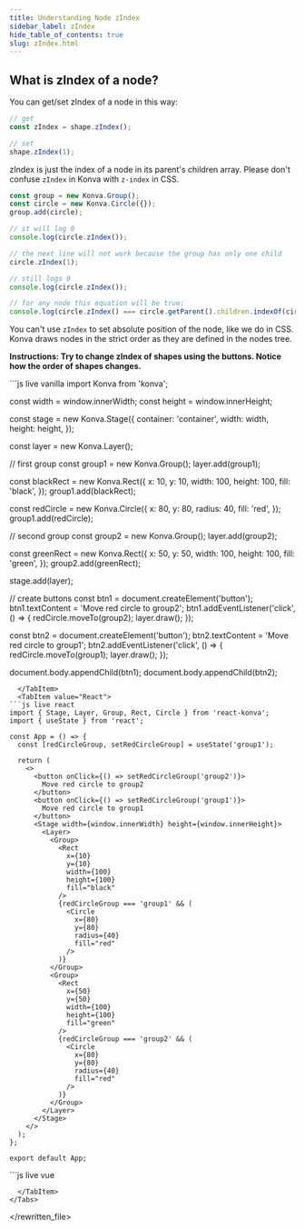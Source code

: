 ```yaml
---
title: Understanding Node zIndex
sidebar_label: zIndex
hide_table_of_contents: true
slug: zIndex.html
---
```


## What is zIndex of a node?

You can get/set zIndex of a node in this way:

```javascript
// get
const zIndex = shape.zIndex();

// set
shape.zIndex(1);
```

zIndex is just the index of a node in its parent's children array. Please don't confuse `zIndex` in Konva with `z-index` in CSS.

```javascript
const group = new Konva.Group();
const circle = new Konva.Circle({});
group.add(circle);

// it will log 0
console.log(circle.zIndex());

// the next line will not work because the group has only one child
circle.zIndex(1);

// still logs 0
console.log(circle.zIndex());

// for any node this equation will be true:
console.log(circle.zIndex() === circle.getParent().children.indexOf(circle));
```

You can't use `zIndex` to set absolute position of the node, like we do in CSS.
Konva draws nodes in the strict order as they are defined in the nodes tree.

**Instructions: Try to change zIndex of shapes using the buttons. Notice how the order of shapes changes.**


<Tabs>
  <TabItem value="Vanilla" default>
```js live vanilla
import Konva from 'konva';

const width = window.innerWidth;
const height = window.innerHeight;

const stage = new Konva.Stage({
container: 'container',
width: width,
height: height,
});

const layer = new Konva.Layer();

// first group
const group1 = new Konva.Group();
layer.add(group1);

const blackRect = new Konva.Rect({
x: 10,
y: 10,
width: 100,
height: 100,
fill: 'black',
});
group1.add(blackRect);

const redCircle = new Konva.Circle({
x: 80,
y: 80,
radius: 40,
fill: 'red',
});
group1.add(redCircle);

// second group
const group2 = new Konva.Group();
layer.add(group2);

const greenRect = new Konva.Rect({
x: 50,
y: 50,
width: 100,
height: 100,
fill: 'green',
});
group2.add(greenRect);

stage.add(layer);

// create buttons
const btn1 = document.createElement('button');
btn1.textContent = 'Move red circle to group2';
btn1.addEventListener('click', () => {
redCircle.moveTo(group2);
layer.draw();
});

const btn2 = document.createElement('button');
btn2.textContent = 'Move red circle to group1';
btn2.addEventListener('click', () => {
redCircle.moveTo(group1);
layer.draw();
});

document.body.appendChild(btn1);
document.body.appendChild(btn2);

````
  </TabItem>
  <TabItem value="React">
```js live react
import { Stage, Layer, Group, Rect, Circle } from 'react-konva';
import { useState } from 'react';

const App = () => {
  const [redCircleGroup, setRedCircleGroup] = useState('group1');

  return (
    <>
      <button onClick={() => setRedCircleGroup('group2')}>
        Move red circle to group2
      </button>
      <button onClick={() => setRedCircleGroup('group1')}>
        Move red circle to group1
      </button>
      <Stage width={window.innerWidth} height={window.innerHeight}>
        <Layer>
          <Group>
            <Rect
              x={10}
              y={10}
              width={100}
              height={100}
              fill="black"
            />
            {redCircleGroup === 'group1' && (
              <Circle
                x={80}
                y={80}
                radius={40}
                fill="red"
              />
            )}
          </Group>
          <Group>
            <Rect
              x={50}
              y={50}
              width={100}
              height={100}
              fill="green"
            />
            {redCircleGroup === 'group2' && (
              <Circle
                x={80}
                y={80}
                radius={40}
                fill="red"
              />
            )}
          </Group>
        </Layer>
      </Stage>
    </>
  );
};

export default App;
````

  </TabItem>
  <TabItem value="Vue">
```js live vue
<template>
  <div>
    <button @click="moveToGroup2">Move red circle to group2</button>
    <button @click="moveToGroup1">Move red circle to group1</button>
    <v-stage :config="stageSize">
      <v-layer>
        <v-group>
          <v-rect :config="blackRectConfig" />
          <v-circle v-if="redCircleGroup === 'group1'" :config="redCircleConfig" />
        </v-group>
        <v-group>
          <v-rect :config="greenRectConfig" />
          <v-circle v-if="redCircleGroup === 'group2'" :config="redCircleConfig" />
        </v-group>
      </v-layer>
    </v-stage>
  </div>
</template>

<script setup>
import { ref } from 'vue';

const stageSize = {
  width: window.innerWidth,
  height: window.innerHeight
};

const redCircleGroup = ref('group1');

const blackRectConfig = {
  x: 10,
  y: 10,
  width: 100,
  height: 100,
  fill: 'black'
};

const greenRectConfig = {
  x: 50,
  y: 50,
  width: 100,
  height: 100,
  fill: 'green'
};

const redCircleConfig = {
  x: 80,
  y: 80,
  radius: 40,
  fill: 'red'
};

const moveToGroup2 = () => {
  redCircleGroup.value = 'group2';
};

const moveToGroup1 = () => {
  redCircleGroup.value = 'group1';
};
</script>

```
  </TabItem>
</Tabs>
```

</rewritten_file>
